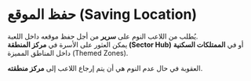 #  حفظ الموقع (Saving Location)

يُطلب من اللاعب النوم على **سرير** من أجل حفظ موقعه داخل اللعبة.  
يمكن العثور على الأسرة في **مركز المنطقة (Sector Hub)** أو في **الممتلكات السكنية** داخل المناطق المميزة (Themed Zones).  

العقوبة في حال عدم النوم هي أن يتم إرجاع اللاعب إلى **مركز منطقته**.  
